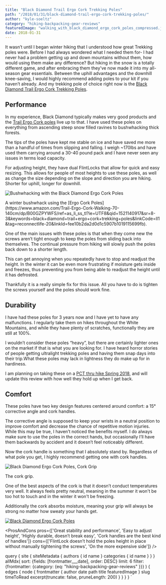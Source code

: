 ```yaml
---
title: "Black Diamond Trail Ergo Cork Trekking Poles"
path: "/2018/01/31/black-diamond-trail-ergo-cork-trekking-poles/"
author: "kyle-soeltz"
category: "hiking-backpacking-gear-reviews"
featuredImage: "walking_with_black_diamond_ergo_cork_poles_compressed.jpeg"
date: 2018-01-31
---
```



[comment]: # (  ARTICLE CONTENT BEGINS HERE  )

It wasn’t until I began winter hiking that I understood how great Trekking poles were. Before I had always wondered what I needed them for- I had never had a problem getting up and down mountains without them, how would using them make any difference? But hiking in the snow is a totally different game, and after embracing them they’ve now made it into my all-season gear essentials. Between the uphill advantages and the downhill knee-saving, I would highly recommend adding poles to your kit if you haven’t already. And my trekking pole of choice right now is the [Black Diamond Trail Ergo Cork Trekking Poles](https://www.amazon.com/Trail-Ergo-Cork-Walking-70-140cm/dp/B00GZPYWFS/ref=as_li_ss_tl?ie=UTF8&qid=1521140917&sr=8-3&keywords=black+diamond+trail+ergo+cork+trekking+poles&linkCode=ll1&tag=reconnectlife-20&linkId=fee10b2da2d0d1c5907b1019115699fb).

## Performance

In my experience, Black Diamond typically makes very good products and the [Trail Ergo Cork poles](https://www.amazon.com/Trail-Ergo-Cork-Walking-70-140cm/dp/B00GZPYWFS/ref=as_li_ss_tl?ie=UTF8&qid=1521140917&sr=8-3&keywords=black+diamond+trail+ergo+cork+trekking+poles&linkCode=ll1&tag=reconnectlife-20&linkId=fee10b2da2d0d1c5907b1019115699fb) live up to that. I have used these poles on everything from ascending steep snow filled ravines to bushwhacking thick forests.

The tips of the poles have kept me stable on ice and have saved me more than a handful of times from slipping and falling. I weigh \~170lbs and have used them carrying around a 30-40 pound pack and I have never seen any issues in terms load capacity.

For adjusting height, they have dual FlintLocks that allow for quick and easy resizing. This allows for people of most heights to use these poles, as well as change the size depending on the slope and direction you are hiking. Shorter for uphill, longer for downhill.

![Bushwhacking with the Black Diamond Ergo Cork Poles](20151205_084950-500x375.jpg)

<Figcaption>A winter bushwhack using the [Ergo Cork Poles](https://www.amazon.com/Trail-Ergo-Cork-Walking-70-140cm/dp/B00GZPYWFS/ref=as_li_ss_tl?ie=UTF8&qid=1521140917&sr=8-3&keywords=black+diamond+trail+ergo+cork+trekking+poles&linkCode=ll1&tag=reconnectlife-20&linkId=fee10b2da2d0d1c5907b1019115699fb).</Figcaption>

One of the main issues with these poles is that when they come new the screws aren’t tight enough to keep the poles from sliding back into themselves. The continual pressure from hiking will slowly push the poles back down to a shorter length.

This can get annoying when you repeatedly have to stop and readjust the height. In the winter it can be even more frustrating if moisture gets inside and freezes, thus preventing you from being able to readjust the height until it has defrosted.

Thankfully it is a really simple fix for this issue. All you have to do is tighten the screws yourself and the poles should work fine.

## Durability

I have had these poles for 3 years now and I have yet to have any malfunctions. I regularly take them on hikes throughout the White Mountains, and while they have plenty of scratches, functionally they are still at 100%.

I wouldn’t consider these poles “heavy”, but there are certainly lighter ones on the market if that is what you are looking for. I have heard horror stories of people getting ultralight trekking poles and having them snap days into their trip.What these poles may lack in lightness they do make up for in hardiness.

I am planning on taking these on a [PCT thru hike Spring 2018](/category/pacific-crest-trail/), and will update this review with how well they hold up when I get back.

## Comfort

These poles have two key design features centered around comfort: a 15° corrective angle and cork handles.

The corrective angle is supposed to keep your wrists in a neutral position to improve comfort and decrease the chance of repetitive motion injuries. While this may be true, I haven’t noticed the benefits myself. I do always make sure to use the poles in the correct hands, but occasionally I’ll have them backwards by accident and it doesn’t feel noticeably different.

Now the cork handle is something that I absolutely stand by. Regardless of what pole you get, I highly recommend getting one with cork handles.

![Black Diamond Ergo Cork Poles, Cork Grip](black-diamond-ergo-cork-poles-closeup-compressed.jpg)

<Figcaption>The cork grip.</Figcaption>

One of the best aspects of the cork is that it doesn’t conduct temperatures very well. It always feels pretty neutral, meaning in the summer it won't be too hot to touch and in the winter it won't be freezing. 

Additionally the cork absorbs moisture, meaning your grip will always be strong no matter how sweaty your hands get.

[![Black Diamond Ergo Cork Poles](trail-ergo-cork-poles-product-189x500.jpg)](https://www.amazon.com/Trail-Ergo-Cork-Walking-70-140cm/dp/B00GZPYWFS/ref=as_li_ss_tl?ie=UTF8&qid=1521140917&sr=8-3&keywords=black+diamond+trail+ergo+cork+trekking+poles&linkCode=ll1&tag=reconnectlife-20&linkId=fee10b2da2d0d1c5907b1019115699fb)

<ProsAndCons  pros={['Great stability and performance', 'Easy to adjust height', 'Highly durable, doesn’t break easy', 'Cork handles are the best kind of handles']} cons={['FlintLock doesn’t hold the poles height in place without manually tightening the screws', 'On the more expensive side']}  />

[comment]: # (  ARTICLE CONTENT ENDS HERE  )

  query {
    site {
      siteMetadata {
        authors {
          id
          name
        }
        categories {
          id
          name
        }
      }
    }
    allMdx(
      sort: {fields: [frontmatter___date], order: DESC}
      limit: 6
      filter: {frontmatter: {category: {eq: "hiking-backpacking-gear-reviews" }}}
    ) {
      edges {
        node {
          frontmatter {
            author
            date
            path
            title
            featuredImage
          }
          slug
          timeToRead
          excerpt(truncate: false, pruneLength: 200)
        }
      }
    }
  }
`

